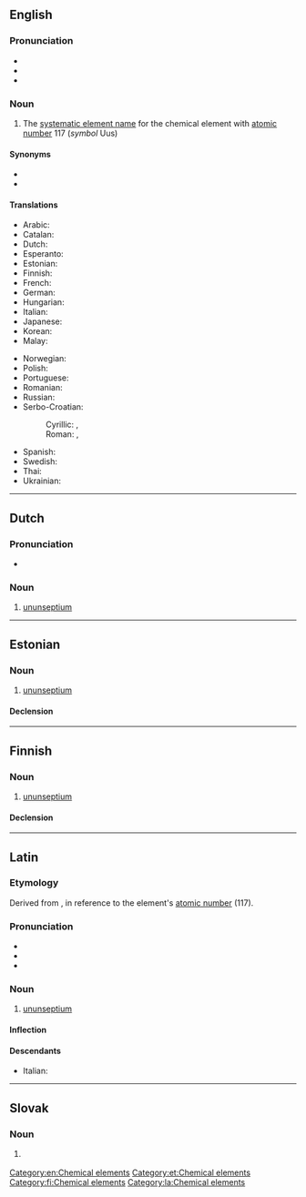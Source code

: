 {{also|Ununseptium}}
==English==
{{wikipedia}}
{{elements|Uus|ununhexium|Uuh|ununoctium|Uuo}}

===Pronunciation===
* {{IPA|/uːnuːnˈsɛpti.əm/|lang=en}}
* {{audio|En-ununseptium.oga|lang=en}}
* {{hyphenation|un|un|sep|ti|um|lang=en}}

===Noun===
{{en-noun|-}}

# The [[systematic element name]] for the chemical element with [[atomic number]] 117 (''symbol'' Uus)

====Synonyms====
* {{l|en|eka-astatine}}
* {{l|en|tennessine}}

====Translations====
{{trans-top|element with atomic number 117}}
* Arabic: {{t|ar|أُنُون سِيبْتِيُوم|m|tr=ʾunun sibtiyum}}
* Catalan: {{t+|ca|ununsepti|m}}
* Dutch: {{t+|nl|ununseptium|n}}
* Esperanto: {{t+|eo|ununseptio}}
* Estonian: {{t|et|ununseptium}}
* Finnish: {{t|fi|ununseptium}}
* French: {{t+|fr|ununseptium|m}}
* German: {{t+|de|Ununseptium|n}}
* Hungarian: {{t+|hu|ununseptium}}
* Italian: {{t+|it|ununseptio|m}}
* Japanese: {{t|ja|ウンウンセプチウム|tr=ununsepuchiumu}}
* Korean: {{t|ko|우눈셉튬|sc=Hang}}
* Malay: {{t|ms|ununseptium}}
{{trans-mid}}
* Norwegian: {{t|no|ununseptium}}
* Polish: {{t+|pl|ununseptium|m}}
* Portuguese: {{t+|pt|ununséptio|m}}
* Romanian: {{t+|ro|ununseptiu|n}}
* Russian: {{t+|ru|унунсе́птий|m}}
* Serbo-Croatian:
*: Cyrillic: {{t|sh|унунсептиј|m|sc=Cyrl}}, {{t|sh|унунсептијум|m|sc=Cyrl}}
*: Roman: {{t|sh|ununseptij|m}}, {{t|sh|ununseptijum|m}}
* Spanish: {{t+|es|ununseptio|m}}
* Swedish: {{t+|sv|ununseptium}}
* Thai: {{t|th|อูนอูนเซปเทียม|tr=ūnūnsêptiam}}
* Ukrainian: {{t|uk|унунсептій|m|tr=ununséptij}}
{{trans-bottom}}

[[Category:en:Chemical elements]]

----

==Dutch==
{{wikipedia|lang=nl}}
{{elements|Uus|ununhexium|Uuh|ununoctium|Uuo|lang=nl}}

===Pronunciation===
* {{audio|Nl-ununseptium.ogg|Audio|lang=nl}}

===Noun===
{{nl-noun|n|-|-}}

# [[#English|ununseptium]]

----

==Estonian==

===Noun===
{{et-noun|ununseptiumi|ununseptiumi|par2=ununseptiumit}}

# [[#English|ununseptium]]

====Declension====
{{et-decl-seminar|ununseptium}}
{{et-decl-õpik|n=sg|ununseptium|i}}

[[Category:et:Chemical elements]]

----

==Finnish==
{{wikipedia|lang=fi}}

===Noun===
{{fi-noun}}

# [[#English|ununseptium]]

====Declension====
{{fi-decl-risti|n=sg|ununseptium|||a|i=0}}

[[Category:fi:Chemical elements]]

----

==Latin==
{{wikipedia|lang=la}}

===Etymology===
Derived from {{suffix|lang=la|[[ūnus|ūn(us)]] (“''one''”) + ''[[ūnus|ūn(us)]]'' + ''[[septem|sept(em)]]'' (“seven”)|ium|pos2=chemical element suffix}}, in reference to the element's [[atomic number]] (117).

===Pronunciation===
* {{la-IPA|eccl=yes|ūnūn.septium}}
* {{audio|La-cls-ununseptium.ogg|Audio (classical)|lang=la}}
* {{audio|La-ecc-ununseptium.ogg|Audio (ecclesiastical)|lang=la}}

===Noun===
{{la-noun|ūnūnseptium|ūnūnseptiī|n|second}}

# {{lb|la|New Latin}} [[#English|ununseptium]]

====Inflection====
{{la-decl-2nd-N|ūnūnsepti}}

====Descendants====
* Italian: {{l|it|ununseptio}}

[[Category:la:Chemical elements]]

----

==Slovak==
{{elements|Uus|livermorium|Lv|ununoctium|Uuo|lang=sk}}

===Noun===
{{sk-noun|g=n|gen=ununseptia|decl=mesto}}

# {{l|en|ununseptium}} {{gloss|element}}